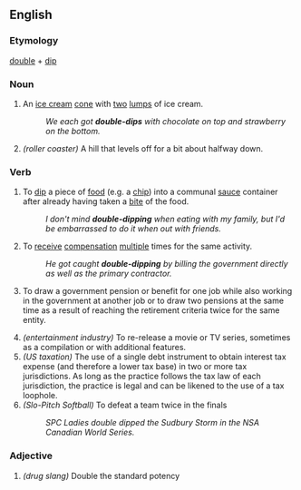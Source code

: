 ==English==

===Etymology===
[[double]] + [[dip]]

===Noun===
{{en-noun}}

# {{informal}} An [[ice cream]] [[cone]] with [[two]] [[lump]]s of ice cream.
#:''We each got '''double-dips''' with chocolate on top and strawberry on the bottom.''
# ''(roller coaster)'' A hill that levels off for a bit about halfway down.

===Verb===
{{en-verb|double-dip|p|ed}}

# {{informal}} To [[dip]] a piece of [[food]] (e.g. a [[chip]]) into a communal [[sauce]] container after already having taken a [[bite]] of the food.
#:''I don't mind '''double-dipping''' when eating with my family, but I'd be embarrassed to do it when out with friends.''
# {{informal}} To [[receive]] [[compensation]] [[multiple]] times for the same activity.
#:''He got caught '''double-dipping''' by billing the government directly as well as the primary contractor.''
# {{informal}} To draw a government pension or benefit for one job while also working in the government at another job or to draw two pensions at the same time as a result of reaching the retirement criteria twice for the same entity.
# ''(entertainment industry)'' To re-release a movie or TV series, sometimes as a compilation or with additional features.
# ''(US taxation)'' The use of a single debt instrument to obtain interest tax expense (and therefore a lower tax base) in two or more tax jurisdictions.  As long as the practice follows the tax law of each jurisdiction, the practice is legal and can be likened to the use of a tax loophole.
# ''(Slo-Pitch Softball)'' To defeat a team twice in the finals
#: ''SPC Ladies double dipped the Sudbury Storm in the NSA Canadian World Series.''

===Adjective===
{{en-adj}}
# ''(drug slang)'' Double the standard potency